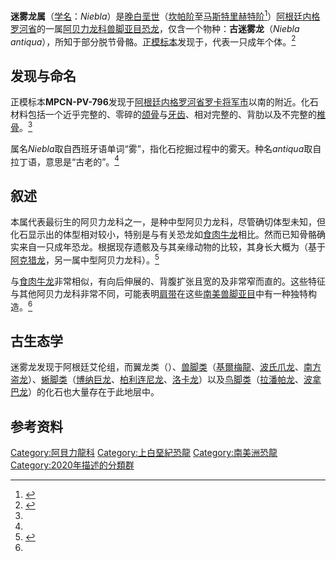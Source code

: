 {{Automatic taxobox
| fossil_range = [[白垩纪|白垩纪]]后期，[[马斯特里赫特阶|马斯特里赫特阶]]{{fossilrange|72|66}} 
| image = Niebla_antiqua.jpg
| image_caption = 复原图
| authority = Rolando ''et al.'', 2020
| display_parents = 2
| taxon = Niebla
| type_species = '''古迷雾龙<br>''Niebla antiqua'''''
| type_species_authority = Rolando ''et al.'', 2020
}}

'''迷雾龙属'''（[[学名|学名]]：''Niebla''）是[[白垩纪|晚白垩世]]（[[坎帕阶|坎帕阶]]至[[马斯特里赫特阶|马斯特里赫特阶]]<ref>{{cite journal |last=Armas |first=Paula |last2=Sánchez |first2=María Lidia |year=2015 |title=Hybrid coastal edges in the Neuquén Basin (Allen Formation, Upper Cretaceous, Argentina) |url= http://www.redalyc.org/pdf/1739/173936233006.pdf |journal=Andean Geology|volume=42 |pages=97–113 |accessdate=2018-10-02}}</ref>）[[阿根廷|阿根廷]][[内格罗河省_(阿根廷)|内格罗河省]]的一属[[阿贝力龙科|阿贝力龙科]][[兽脚亚目|兽脚亚目]][[恐龙|恐龙]]，仅含一个物种：'''古迷雾龙'''（''Niebla antiqua''），所知于部分脱节骨骼。[[正模标本|正模标本]]发现于{{link-en|艾伦组|Allen Formation}}，代表一只成年个体。<ref name=aran>{{Cite journal|last=Aranciaga Rolando|first=Mauro|last2=Cerroni|first2=Mauricio A.|last3=Garcia Marsà|first3=Jordi A.|last4=Agnolín|first4=Federico l.|last5=Motta|first5=Matías J.|last6=Rozadilla|first6=Sebastián|last7=Brisson Eglí|first7=Federico|last8=Novas|first8=Fernando E.|date=2020-10-14|title=A new medium-sized abelisaurid (Theropoda, Dinosauria) from the late cretaceous (Maastrichtian) Allen Formation of Northern Patagonia, Argentina|url=http://www.sciencedirect.com/science/article/pii/S0895981120304582|journal=Journal of South American Earth Sciences|language=en|pages=102915|doi=10.1016/j.jsames.2020.102915|issn=0895-9811}}</ref>

== 发现与命名 ==
正模标本'''MPCN-PV-796'''发现于[[阿根廷|阿根廷]][[内格罗河省_(阿根廷)|内格罗河省]][[罗卡将军市|罗卡将军市]]以南{{conv|70|km|mi}}的{{link-en|马塔德罗山|Matadero Hill}}附近。化石材料包括一个近乎完整的{{link-en|脑壳|braincase}}、零碎的[[颚|颌骨]]与[[牙齿|牙齿]]、相对完整的{{link-en|肩胛鸟喙骨|scapulocoracoid}}、背肋以及不完整的[[椎骨|椎骨]]。<ref name=aran/>

属名''Niebla''取自西班牙语单词“雾”，指化石挖掘过程中的雾天。种名''antiqua''取自拉丁语，意思是“古老的”。<ref name=aran/>

== 叙述 ==
本属代表最衍生的阿贝力龙科之一，是种中型阿贝力龙科，尽管确切体型未知，但化石显示出的体型相对较小，特别是与有关恐龙如[[食肉牛龙|食肉牛龙]]相比。然而已知骨骼确实来自一只成年恐龙。根据现存遗骸及与其亲缘动物的比较，其身长大概为{{conv|4-4.5|m|ft|abbr=}}（基于[[阿克猎龙|阿克猎龙]]，另一属中型阿贝力龙科）。<ref>{{cite journal |last1 = Grillo | first1 = O. N. | last2 = Delcourt | first2 = R. |date = 2016 | title = Allometry and body length of abelisauroid theropods: ''[[密林龙属|Pycnonemosaurus nevesi]]'' is the new king | journal = Cretaceous Research | volume = 69 | pages = 71–89 | doi = 10.1016/j.cretres.2016.09.001}}</ref>

{{link-en|肩胛鸟喙骨|scapulocoracoid}}与[[食肉牛龙|食肉牛龙]]非常相似，有向后伸展的{{link-en|肩胛盂|glenoid}}、背腹扩张且宽的{{link-en|喙突肩胛板|coraco-scapular plate}}及非常窄而直的{{link-en|肩胛板|scapular blade}}。这些特征与其他阿贝力龙科非常不同，可能表明[[肩带|肩带]]在这些[[南美|南美]][[兽脚亚目|兽脚亚目]]中有一种独特构造。<ref name=aran/>

== 古生态学 ==
迷雾龙发现于阿根廷艾伦组，而翼龙类（{{link-en|风巨神翼龙|Aerotitan}}）、[[兽脚类|兽脚类]]（[[基爾梅龍|基爾梅龍]]、[[波氏爪龙|波氏爪龙]]、[[南方盗龙|南方盗龙]]）、[[蜥脚类|蜥脚类]]（[[博纳巨龙|博纳巨龙]]、[[柏利连尼龙|柏利连尼龙]]、[[洛卡龙|洛卡龙]]）以及[[鸟脚类|鸟脚类]]（[[拉潘帕龙|拉潘帕龙]]、[[波拿巴龙|波拿巴龙]]）的化石也大量存在于此地层中。

== 参考资料 ==
{{reflist}}

{{Theropoda|B.}}

[[Category:阿貝力龍科|Category:阿貝力龍科]]
[[Category:上白堊紀恐龍|Category:上白堊紀恐龍]]
[[Category:南美洲恐龍|Category:南美洲恐龍]]
[[Category:2020年描述的分類群|Category:2020年描述的分類群]]